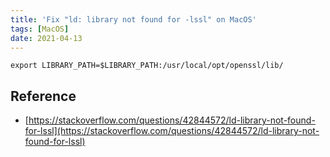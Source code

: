 ```yaml
---
title: 'Fix "ld: library not found for -lssl" on MacOS'
tags: [MacOS]
date: 2021-04-13
---
```


```shell
export LIBRARY_PATH=$LIBRARY_PATH:/usr/local/opt/openssl/lib/
```

## Reference

- [https://stackoverflow.com/questions/42844572/ld-library-not-found-for-lssl](https://stackoverflow.com/questions/42844572/ld-library-not-found-for-lssl)
